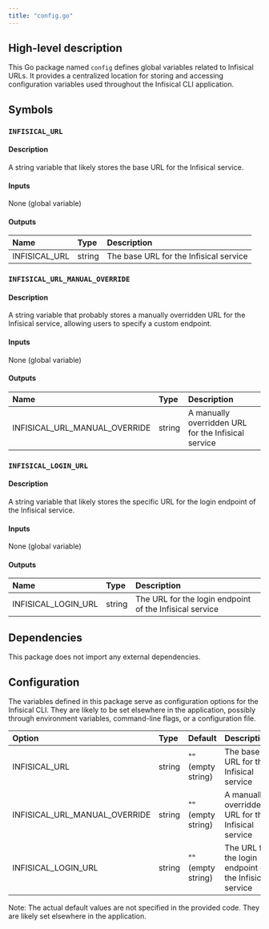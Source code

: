 ```yaml
---
title: "config.go"
---
```


## High-level description
This Go package named `config` defines global variables related to Infisical URLs. It provides a centralized location for storing and accessing configuration variables used throughout the Infisical CLI application.

## Symbols

### `INFISICAL_URL`
#### Description
A string variable that likely stores the base URL for the Infisical service.

#### Inputs
None (global variable)

#### Outputs
| Name | Type | Description |
|:-----|:-----|:------------|
| INFISICAL_URL | string | The base URL for the Infisical service |

### `INFISICAL_URL_MANUAL_OVERRIDE`
#### Description
A string variable that probably stores a manually overridden URL for the Infisical service, allowing users to specify a custom endpoint.

#### Inputs
None (global variable)

#### Outputs
| Name | Type | Description |
|:-----|:-----|:------------|
| INFISICAL_URL_MANUAL_OVERRIDE | string | A manually overridden URL for the Infisical service |

### `INFISICAL_LOGIN_URL`
#### Description
A string variable that likely stores the specific URL for the login endpoint of the Infisical service.

#### Inputs
None (global variable)

#### Outputs
| Name | Type | Description |
|:-----|:-----|:------------|
| INFISICAL_LOGIN_URL | string | The URL for the login endpoint of the Infisical service |

## Dependencies
This package does not import any external dependencies.

## Configuration
The variables defined in this package serve as configuration options for the Infisical CLI. They are likely to be set elsewhere in the application, possibly through environment variables, command-line flags, or a configuration file.

| Option | Type | Default | Description |
|:-------|:-----|:--------|:------------|
| INFISICAL_URL | string | "" (empty string) | The base URL for the Infisical service |
| INFISICAL_URL_MANUAL_OVERRIDE | string | "" (empty string) | A manually overridden URL for the Infisical service |
| INFISICAL_LOGIN_URL | string | "" (empty string) | The URL for the login endpoint of the Infisical service |

Note: The actual default values are not specified in the provided code. They are likely set elsewhere in the application.